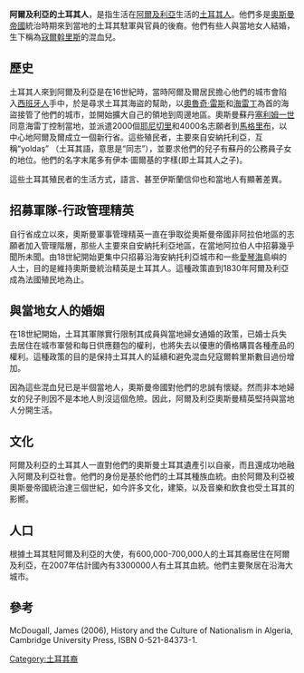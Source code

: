 '''阿爾及利亞的土耳其人'''，是指生活在[[阿爾及利亞|阿爾及利亞]]生活的[[土耳其人|土耳其人]]。他們多是[[奧斯曼帝國|奧斯曼帝國]]統治時期來到當地的土耳其駐軍與官員的後裔。他們有些人與當地女人結婚，生下稱為[[寇爾斡里斯|寇爾斡里斯]]的混血兒。

==歷史==
土耳其人來到阿爾及利亞是在16世紀時，當時阿爾及爾居民擔心他們的城市會陷入[[西班牙人|西班牙人]]手中，於是尋求土耳其海盜的幫助，以[[奧魯奇·雷斯|奧魯奇·雷斯]]和[[海雷丁|海雷丁]]為首的海盜接管了他們的城市，並開始擴大自己的領地到周邊地區。奧斯曼蘇丹[[塞利姆一世|塞利姆一世]]同意海雷丁控制當地，並派遣2000個[[耶尼切里|耶尼切里]]和4000名志願者到[[馬格里布|馬格里布]]，以中心地阿爾及爾成立一個新行省。這些殖民者，主要來自安納托利亞，互稱“yoldaş” （土耳其語，意思是“同志”），並要求他們的兒子有蘇丹的公務員子女的地位。他們的名字末尾多有伊本·圖爾基的字樣(即土耳其人之子)。

這些土耳其殖民者的生活方式，語言、甚至伊斯蘭信仰也和當地人有顯著差異。

==招募軍隊-行政管理精英==
自行省成立以來，奧斯曼軍事管理精英一直在爭取從奧斯曼帝國非阿拉伯地區的志願者加入管理階層，那些人主要來自安納托利亞地區，在當地阿拉伯人中招募幾乎聞所未聞。由18世紀開始更集中只招募沿海安納托利亞城市和一些[[愛琴海|愛琴海]]島嶼的人士，目的是維持奧斯曼統治精英是土耳其人。這種政策直到1830年阿爾及利亞成為法國殖民地為止。

==與當地女人的婚姻==
在18世紀開始，土耳其軍隊實行限制其成員與當地婦女通婚的政策，已婚士兵失去居住在城市軍營和每日供應麵包的權利，也將失去以優惠的價格購買各種產品的權利。這種政策的目的是保持土耳其人的延續和避免混血兒寇爾斡里斯數目過份增加。

因為這些混血兒已是半個當地人，奧斯曼帝國對他們的忠誠有懷疑。然而非本地婦女的兒子則因不是本地人則沒這個危險。因此，阿爾及利亞奧斯曼精英堅持與當地人分開生活。

==文化==
阿爾及利亞的土耳其人一直對他們的奧斯曼土耳其遺產引以自豪，而且還成功地融入阿爾及利亞社會。他們的身份是基於他們的土耳其種族血統。由於阿爾及利亞被奧斯曼帝國統治達三個世紀，如今許多文化，建築，以及音樂和飲食也受土耳其的影嚮。

==人口==
根據土耳其駐阿爾及利亞的大使，有600,000-700,000人的土耳其裔居住在阿爾及利亞，在2007年估計國內有3300000人有土耳其血統。他們主要聚居在沿海大城市。

==參考==
McDougall, James (2006), History and the Culture of Nationalism in Algeria, Cambridge University Press, ISBN 0-521-84373-1.

[[Category:土耳其裔|Category:土耳其裔]]